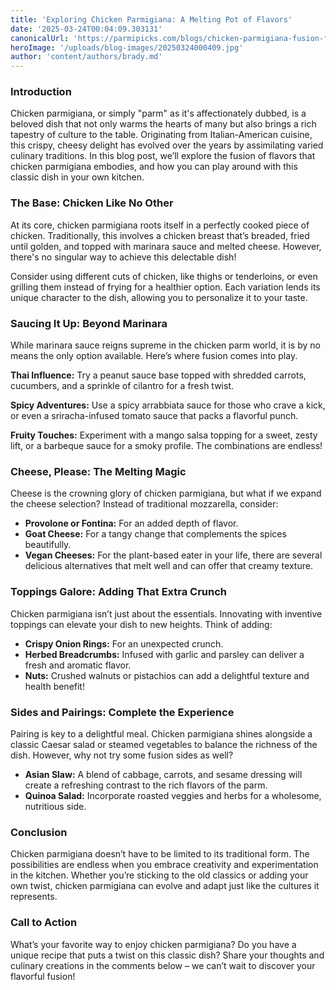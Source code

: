 ```yaml
---
title: 'Exploring Chicken Parmigiana: A Melting Pot of Flavors'
date: '2025-03-24T00:04:09.303131'
canonicalUrl: 'https://parmipicks.com/blogs/chicken-parmigiana-fusion-flavors'
heroImage: '/uploads/blog-images/20250324000409.jpg'
author: 'content/authors/brady.md'
---
```


### Introduction

Chicken parmigiana, or simply "parm" as it's affectionately dubbed, is a beloved dish that not only warms the hearts of many but also brings a rich tapestry of culture to the table. Originating from Italian-American cuisine, this crispy, cheesy delight has evolved over the years by assimilating varied culinary traditions. In this blog post, we’ll explore the fusion of flavors that chicken parmigiana embodies, and how you can play around with this classic dish in your own kitchen.

### The Base: Chicken Like No Other

At its core, chicken parmigiana roots itself in a perfectly cooked piece of chicken. Traditionally, this involves a chicken breast that’s breaded, fried until golden, and topped with marinara sauce and melted cheese. However, there's no singular way to achieve this delectable dish! 

Consider using different cuts of chicken, like thighs or tenderloins, or even grilling them instead of frying for a healthier option. Each variation lends its unique character to the dish, allowing you to personalize it to your taste.

### Saucing It Up: Beyond Marinara

While marinara sauce reigns supreme in the chicken parm world, it is by no means the only option available. Here’s where fusion comes into play. 

**Thai Influence:** Try a peanut sauce base topped with shredded carrots, cucumbers, and a sprinkle of cilantro for a fresh twist.

**Spicy Adventures:** Use a spicy arrabbiata sauce for those who crave a kick, or even a sriracha-infused tomato sauce that packs a flavorful punch.

**Fruity Touches:** Experiment with a mango salsa topping for a sweet, zesty lift, or a barbeque sauce for a smoky profile. The combinations are endless!

### Cheese, Please: The Melting Magic

Cheese is the crowning glory of chicken parmigiana, but what if we expand the cheese selection? Instead of traditional mozzarella, consider: 

- **Provolone or Fontina:** For an added depth of flavor.
- **Goat Cheese:** For a tangy change that complements the spices beautifully.
- **Vegan Cheeses:** For the plant-based eater in your life, there are several delicious alternatives that melt well and can offer that creamy texture.

### Toppings Galore: Adding That Extra Crunch

Chicken parmigiana isn’t just about the essentials. Innovating with inventive toppings can elevate your dish to new heights. Think of adding:

- **Crispy Onion Rings:** For an unexpected crunch.
- **Herbed Breadcrumbs:** Infused with garlic and parsley can deliver a fresh and aromatic flavor.
- **Nuts:** Crushed walnuts or pistachios can add a delightful texture and health benefit!

### Sides and Pairings: Complete the Experience

Pairing is key to a delightful meal. Chicken parmigiana shines alongside a classic Caesar salad or steamed vegetables to balance the richness of the dish. However, why not try some fusion sides as well? 

- **Asian Slaw:** A blend of cabbage, carrots, and sesame dressing will create a refreshing contrast to the rich flavors of the parm.
- **Quinoa Salad:** Incorporate roasted veggies and herbs for a wholesome, nutritious side.

### Conclusion

Chicken parmigiana doesn’t have to be limited to its traditional form. The possibilities are endless when you embrace creativity and experimentation in the kitchen. Whether you’re sticking to the old classics or adding your own twist, chicken parmigiana can evolve and adapt just like the cultures it represents. 

### Call to Action

What’s your favorite way to enjoy chicken parmigiana? Do you have a unique recipe that puts a twist on this classic dish? Share your thoughts and culinary creations in the comments below – we can’t wait to discover your flavorful fusion!
